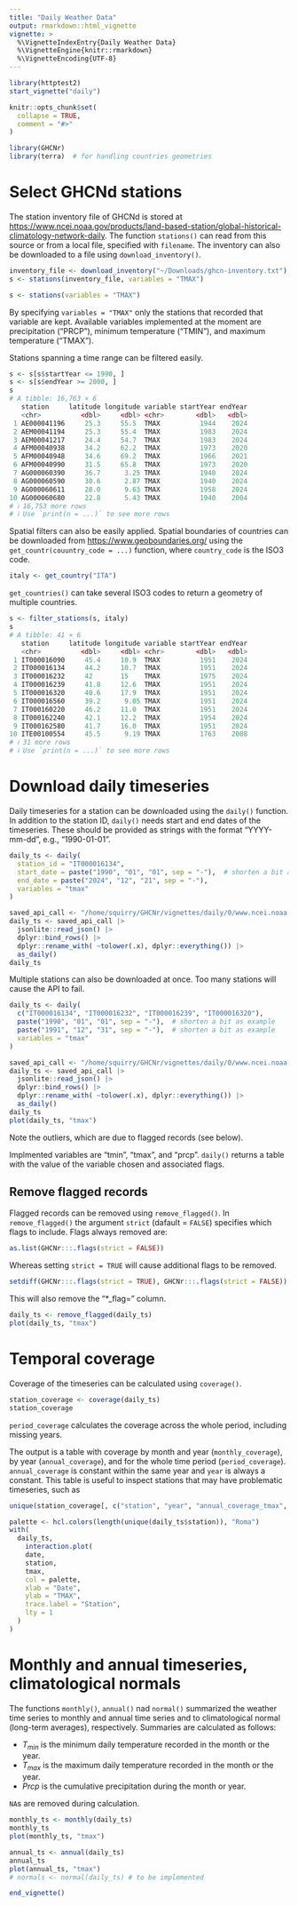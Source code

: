 ```yaml
---
title: "Daily Weather Data"
output: rmarkdown::html_vignette
vignette: >
  %\VignetteIndexEntry{Daily Weather Data}
  %\VignetteEngine{knitr::rmarkdown}
  %\VignetteEncoding{UTF-8}
---
```


```r
library(httptest2)
start_vignette("daily")
```

```r
knitr::opts_chunk$set(
  collapse = TRUE,
  comment = "#>"
)
```

```r
library(GHCNr)
library(terra)  # for handling countries geometries
```

# Select GHCNd stations

The station inventory file of GHCNd is stored at <https://www.ncei.noaa.gov/products/land-based-station/global-historical-climatology-network-daily>.
The function `stations()` can read from this source or from a local file, specified with `filename`.
The inventory can also be downloaded to a file using `download_inventory()`.

```r
inventory_file <- download_inventory("~/Downloads/ghcn-inventory.txt")
s <- stations(inventory_file, variables = "TMAX")
```

```r
s <- stations(variables = "TMAX")
```

By specifying `variables = "TMAX"` only the stations that recorded that variable are kept.
Available variables implemented at the moment are precipitation ("PRCP"), minimum temperature ("TMIN"), and maximum temperature ("TMAX").

Stations spanning a time range can be filtered easily.
```r
s <- s[s$startYear <= 1990, ]
s <- s[s$endYear >= 2000, ]
s
# A tibble: 16,763 × 6
   station     latitude longitude variable startYear endYear
   <chr>          <dbl>     <dbl> <chr>        <dbl>   <dbl>
 1 AE000041196     25.3     55.5  TMAX          1944    2024
 2 AEM00041194     25.3     55.4  TMAX          1983    2024
 3 AEM00041217     24.4     54.7  TMAX          1983    2024
 4 AFM00040938     34.2     62.2  TMAX          1973    2020
 5 AFM00040948     34.6     69.2  TMAX          1966    2021
 6 AFM00040990     31.5     65.8  TMAX          1973    2020
 7 AG000060390     36.7      3.25 TMAX          1940    2024
 8 AG000060590     30.6      2.87 TMAX          1940    2024
 9 AG000060611     28.0      9.63 TMAX          1958    2024
10 AG000060680     22.8      5.43 TMAX          1940    2004
# ℹ 16,753 more rows
# ℹ Use `print(n = ...)` to see more rows
```

Spatial filters can also be easily applied.
Spatial boundaries of countries can be downloaded from <https://www.geoboundaries.org/> using the `get_countr(couuntry_code = ...)` function, where `country_code` is the ISO3 code.
```r
italy <- get_country("ITA")
```

`get_countries()` can take several ISO3 codes to return a geometry of multiple countries.

```r
s <- filter_stations(s, italy)
s
# A tibble: 41 × 6
   station     latitude longitude variable startYear endYear
   <chr>          <dbl>     <dbl> <chr>        <dbl>   <dbl>
 1 IT000016090     45.4     10.9  TMAX          1951    2024
 2 IT000016134     44.2     10.7  TMAX          1951    2024
 3 IT000016232     42       15    TMAX          1975    2024
 4 IT000016239     41.8     12.6  TMAX          1951    2024
 5 IT000016320     40.6     17.9  TMAX          1951    2024
 6 IT000016560     39.2      9.05 TMAX          1951    2024
 7 IT000160220     46.2     11.0  TMAX          1951    2024
 8 IT000162240     42.1     12.2  TMAX          1954    2024
 9 IT000162580     41.7     16.0  TMAX          1951    2024
10 ITE00100554     45.5      9.19 TMAX          1763    2008
# ℹ 31 more rows
# ℹ Use `print(n = ...)` to see more rows
```

# Download daily timeseries

Daily timeseries for a station can be downloaded using the `daily()` function.
In addition to the station ID, `daily()` needs start and end dates of the timeseries.
These should be provided as strings with the format "YYYY-mm-dd", e.g., "1990-01-01".

```r
daily_ts <- daily(
  station_id = "IT000016134",
  start_date = paste("1990", "01", "01", sep = "-"),  # shorten a bit as example
  end_date = paste("2024", "12", "21", sep = "-"),
  variables = "tmax"
)
```
```r
saved_api_call <- "/home/squirry/GHCNr/vignettes/daily/0/www.ncei.noaa.gov/access/services/data/v1-1c6ea3.json"
daily_ts <- saved_api_call |> 
  jsonlite::read_json() |> 
  dplyr::bind_rows() |> 
  dplyr::rename_with( ~tolower(.x), dplyr::everything()) |> 
  as_daily()
daily_ts
```

Multiple stations can also be downloaded at once.
Too many stations will cause the API to fail.
```r
daily_ts <- daily(
  c("IT000016134", "IT000016232", "IT000016239", "IT000016320"), 
  paste("1990", "01", "01", sep = "-"),  # shorten a bit as example
  paste("1991", "12", "31", sep = "-"),  # shorten a bit as example
  variables = "tmax"
)
```
```r
saved_api_call <- "/home/squirry/GHCNr/vignettes/daily/0/www.ncei.noaa.gov/access/services/data/v1-c8c863.json"
daily_ts <- saved_api_call |> 
  jsonlite::read_json() |> 
  dplyr::bind_rows() |> 
  dplyr::rename_with( ~tolower(.x), dplyr::everything()) |> 
  as_daily()
daily_ts
plot(daily_ts, "tmax")
```

Note the outliers, which are due to flagged records (see below).

Implmented variables are "tmin", "tmax", and "prcp".
`daily()` returns a table with the value of the variable chosen and associated flags.

## Remove flagged records

Flagged records can be removed using `remove_flagged()`.
In `remove_flagged()` the argument `strict` (dafault = `FALSE`) specifies which flags to include.
Flags always removed are:
```r
as.list(GHCNr:::.flags(strict = FALSE))
```
Whereas setting `strict = TRUE` will cause additional flags to be removed.
```r
setdiff(GHCNr:::.flags(strict = TRUE), GHCNr:::.flags(strict = FALSE))
```

This will also remove the "*_flag=" column.
```r
daily_ts <- remove_flagged(daily_ts)
plot(daily_ts, "tmax")
```

# Temporal coverage
Coverage of the timeseries can be calculated using `coverage()`.
```r
station_coverage <- coverage(daily_ts)
station_coverage
```
`period_coverage` calculates the coverage across the whole period, including missing years.

The output is a table with coverage by month and year (`monthly_coverage`), by year (`annual_coverage`), and for the whole time period (`period_coverage`).
`annual_coverage` is constant within the same year and `year` is always a constant.
This table is useful to inspect stations that may have problematic timeseries, such as 
```r
unique(station_coverage[, c("station", "year", "annual_coverage_tmax", "period_coverage_tmax")])
```

```r
palette <- hcl.colors(length(unique(daily_ts$station)), "Roma")
with(
  daily_ts,
    interaction.plot(
    date,
    station,
    tmax,
    col = palette,
    xlab = "Date",
    ylab = "TMAX",
    trace.label = "Station",
    lty = 1
  )
)
```

# Monthly and annual timeseries, climatological normals

The functions `monthly()`, `annual()` nad `normal()` summarized the weather time series to monthly and annual time series and to climatological normal (long-term averages), respectively.
Summaries are calculated as follows:

  - $T_{min}$ is the minimum daily temperature recorded in the month or the year.
  - $T_{max}$ is the maximum daily temperature recorded in the month or the year.
  - $Prcp$ is the cumulative precipitation during the month or year.

`NA`s are removed during calculation.


```r
monthly_ts <- monthly(daily_ts)
monthly_ts
plot(monthly_ts, "tmax")
```

```r
annual_ts <- annual(daily_ts)
annual_ts
plot(annual_ts, "tmax")
# normals <- normal(daily_ts) # to be implemented
```

```r
end_vignette()
```
